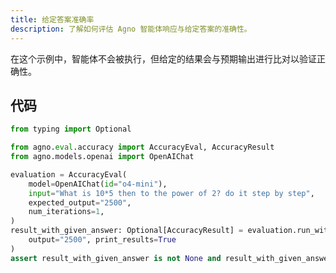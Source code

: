 ```yaml
---
title: 给定答案准确率
description: 了解如何评估 Agno 智能体响应与给定答案的准确性。
---
```

在这个示例中，智能体不会被执行，但给定的结果会与预期输出进行比对以验证正确性。

## 代码

```python
from typing import Optional

from agno.eval.accuracy import AccuracyEval, AccuracyResult
from agno.models.openai import OpenAIChat

evaluation = AccuracyEval(
    model=OpenAIChat(id="o4-mini"),
    input="What is 10*5 then to the power of 2? do it step by step",
    expected_output="2500",
    num_iterations=1,
)
result_with_given_answer: Optional[AccuracyResult] = evaluation.run_with_output(
    output="2500", print_results=True
)
assert result_with_given_answer is not None and result_with_given_answer.avg_score >= 8
```